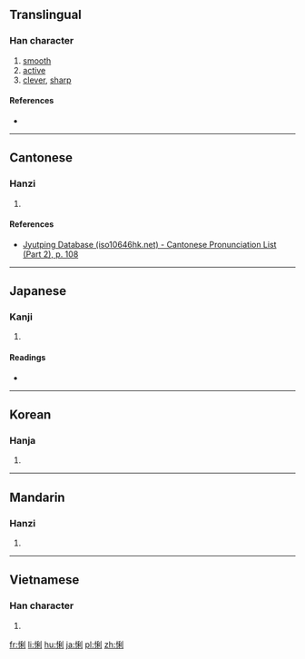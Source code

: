 ==Translingual==

===Han character===
{{Han char|rn=61|rad=心|as=07|sn=10|four=|canj=PHDN|ids=⿰忄利}}

# [[smooth]]
# [[active]]
# [[clever]], [[sharp]]

====References====
* {{Han ref|kx=0388.341|dkj=10689|dj=0721.060|hdz=42305.121|uh=60A7|ud=24743}}

----

==Cantonese==

===Hanzi===
{{yue-hanzi|jyut=[[lei4]]|y=lei4}}

# {{defn|lang=yue|sort=心07}}

====References====
* [http://www.iso10646hk.net/jp/document/download.jsp Jyutping Database (iso10646hk.net) - Cantonese Pronunciation List (Part 2), p. 108]

----

==Japanese==

===Kanji===
{{ja-kanji|grade=uc|rs=心07}}

# {{defn|lang=ja|sort=心07}}

====Readings====
* {{ja-readings|on=[[り]] (ri)|kun=}}

----

==Korean==

===Hanja===
{{ko-hanja|hangeul=[[리]], [[이]]|eumhun=|rv=ri, i|mr=ri, i|y=li, i}}

# {{defn|lang=ko|sort=心07}}

----

==Mandarin==

===Hanzi===
{{cmn-hanzi|pin=[[lì]] ([[li4]])|wg=li<sup>4</sup>}}

# {{defn|lang=cmn|sort=心07}}

----

==Vietnamese==

===Han character===
{{vi-readings|rs=心07|hanviet=rượi}}

# {{defn|lang=vi|sort=心07}}

[[fr:悧]]
[[li:悧]]
[[hu:悧]]
[[ja:悧]]
[[pl:悧]]
[[zh:悧]]